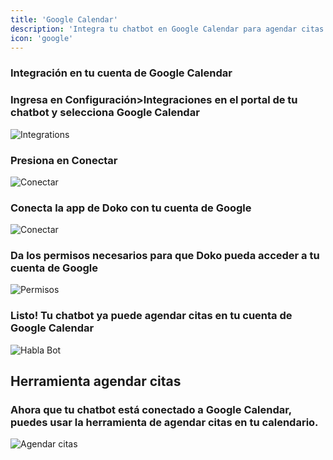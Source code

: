```yaml
---
title: 'Google Calendar'
description: 'Integra tu chatbot en Google Calendar para agendar citas.'
icon: 'google'
---
```

### Integración en tu cuenta de Google Calendar

<Steps>
    <Step>
        <h3>Ingresa en Configuración>Integraciones en el portal de tu chatbot y selecciona Google Calendar</h3>
       <Frame>
  <img src="/images/google-calendar.png" alt="Integrations" />
</Frame>
    </Step>
 <Step>
        <h3>Presiona en Conectar</h3>
       <Frame>
  <img src="/images/boton-gc.png" alt="Conectar" />
</Frame>
    </Step>
     <Step>
        <h3>Conecta la app de Doko con tu cuenta de Google</h3>
       <Frame>
  <img src="/images/cuenta-gc.png" alt="Conectar" />
</Frame>
    </Step>
    <Step>
        <h3>Da los permisos necesarios para que Doko pueda acceder a tu cuenta de Google</h3>
       <Frame>
  <img src="/images/permisos.png" alt="Permisos" />
 
</Frame>
    </Step>
    <Step>
        <h3>Listo! Tu chatbot ya puede agendar citas en tu cuenta de Google Calendar </h3>
       <Frame>
  <img src="/images/conectado-gc.png" alt="Habla Bot" />
</Frame>
    </Step>
</Steps>


## Herramienta agendar citas

### Ahora que tu chatbot está conectado a Google Calendar, puedes usar la herramienta de agendar citas en tu calendario.

<Frame>
  <img src="/images/agendar-gc.png" alt="Agendar citas" />
</Frame>
